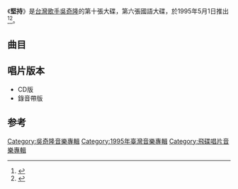 {{Album infobox | <!-- See Wikipedia:WikiProject_Albums -->
| Name        = 堅持
| Type        = [[專輯|專輯]]
| Artist      = [[吳奇隆|吳奇隆]]
| Cover       = 
| Released    = 1995年5月1日
| Recorded    = 1995年<ref name="isrc">[http://isrc.ncl.edu.tw/music_view.aspx?item=1623 吳奇隆 / 堅持 - 國際標準錄音錄影資料代碼查詢系統] {{Wayback|url=http://isrc.ncl.edu.tw/music_view.aspx?item=1623 |date=20180209063148 }} ISRC. {{zh-tw}}</ref>
| Genre       = [[國語流行音樂|國語流行音樂]]
| Length      = 46:39
| Label       = [[飛碟唱片|飛碟唱片]]
| Last album  = [[奇而濃|奇而濃]]<br>（1994年）
| This album  = '''堅持'''<br>（1995年）
| Next album  = [[孤星119|孤星119]]<br>（1995年）
}}

《'''堅持'''》是[[台灣|台灣]][[歌手|歌手]][[吳奇隆|吳奇隆]]的第十張大碟，第六張國語大碟，於1995年5月1日推出<ref>{{Cite book|title=中国歌星成名金曲 包括香港 台湾地区|last=黄新华，何敏静，肖朝晶编著|first=|publisher=南昌：百花洲文艺出版社|year=1994.12|isbn=7-80579-567-3|location=|pages=543}}</ref><ref>{{Cite book|title=80年代的宝贝们|last=何从主编；杨国伟等摄影；右意达漫画|first=|publisher=南昌：二十一世纪出版社|year=2003.08|isbn=7-5391-2305-2|location=|pages=87}}</ref>。

==曲目==
{{tracklist
| headline     = 
| total_length = 46:39
| title_width  = 16%

| all_producer = [[李子恆|李子恆]]

| title1         = 世間路
| music1         = [[李子恆|李子恆]]
| lyrics1        = 李子恆
| arranger1      = [[Belinda_Foo|Belinda Foo]]
| note1          = 台語
| longnote1      = 第一主打歌
| length1        = 4:53

| title2         = 堅持
| music2         = [[吳大衛|吳大衛]]
| lyrics2        = 李子恆
| arranger2      = [[王繼康|王繼康]]
| note2          = 
| longnote2      = 第二主打歌<br>山葉機車《JOG》廣告主題曲
| length2        = 4:59

| title3         = 哪怕天越來越黑
| music3         = [[許卿耀|許卿耀]]
| lyrics3        = [[黃一雄|黃一雄]]
| arranger3      = [[何國杰|何國杰]]
| note3          = 
| longnote3      = 第三主打歌
| length3        = 4:51

| title4         = 某一年某一天
| music4         = [[林一平_(音樂人)|林一平]]
| lyrics4        = [[星期三|星期三]]
| arranger4      = [[Iskandar_Ismail|Iskandar Ismail]]
| note4          = 
| longnote4      = 
| length4        = 4:27

| title5         = 你是我等了好久的那個人
| music5         = [[陳耀川|陳耀川]]
| lyrics5        = [[李安修|李安修]]
| arranger5      = Iskandar Ismail
| longnote5      = 
| length5        = 4:12

| title6         = 繼續
| music6         = [[陳大力|陳大力]]
| lyrics6        = 李子恆
| arranger6      = 何國杰
| note6          = 
| longnote6      = 
| length6        = 4:43

| title7         = 碎心
| music7         = 陳大力
| lyrics7        = [[劉虞瑞|劉虞瑞]]
| arranger7      = 何國杰
| note7          = 
| longnote7      = 
| length7        = 4:27
 
| title8         = 珍惜自己
| music8         = [[黃明洲|黃明洲]]
| lyrics8        = [[陳樂融|陳樂融]]
| arranger8      = Iskandar Ismail
| note8          = 
| longnote8      = 
| length8        = 4:37

| title9         = 走在夢醒風起時
| music9         = 李子恆
| lyrics9        = 李子恆
| arranger9      = Belinda Foo
| longnote9      = 
| length9        = 4:28

| title10        = 最終的溫柔
| music10        = [[Kyu_Sung_Choi|Kyu Sung Choi]]
| lyrics10       = [[熊儒賢|熊儒賢]]
| arranger10     = Belinda Foo
| longnote10     = [[衛視中文台|衛視中文台]]韓劇《越戰危情》主題曲
| length10       = 5:01
}}

== 唱片版本 ==
*CD版
*錄音帶版

==参考==
{{reflist}}

{{吳奇隆}}
{{小虎隊 (台灣)}}
[[Category:吳奇隆音樂專輯|Category:吳奇隆音樂專輯]]
[[Category:1995年臺灣音樂專輯|Category:1995年臺灣音樂專輯]]
[[Category:飛碟唱片音樂專輯|Category:飛碟唱片音樂專輯]]